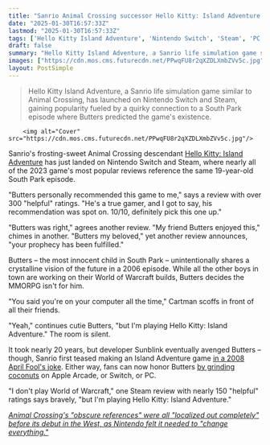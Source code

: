 ```yaml
---
title: "Sanrio Animal Crossing successor Hello Kitty: Island Adventure gets off to a strong start on Steam, and a lot of fans are making the same 19-year-old South Park reference"
date: "2025-01-30T16:57:33Z"
lastmod: "2025-01-30T16:57:33Z"
tags: ['Hello Kitty Island Adventure', 'Nintendo Switch', 'Steam', 'PC', 'Simulation', 'Life Simulation', 'Animal Crossing']
draft: false
summary: "Hello Kitty Island Adventure, a Sanrio life simulation game similar to Animal Crossing, has launched on Nintendo Switch and Steam,  gaining popularity fueled by a quirky connection to a South Park episode where Butters predicted the game's existence."
images: ["https://cdn.mos.cms.futurecdn.net/PPwqFU8r2qXZDLXmbZVv5c.jpg"]
layout: PostSimple
---
```

> Hello Kitty Island Adventure, a Sanrio life simulation game similar to Animal Crossing, has launched on Nintendo Switch and Steam,  gaining popularity fueled by a quirky connection to a South Park episode where Butters predicted the game's existence.


        <img alt="Cover" src="https://cdn.mos.cms.futurecdn.net/PPwqFU8r2qXZDLXmbZVv5c.jpg"/>
        
Sanrio's frosting-sweet Animal Crossing descendant [<u>Hello Kitty: Island Adventure</u>](https://www.gamesradar.com/games/simulation/hello-kitty-island-adventures-20-update-takes-the-sanrio-spin-on-animal-crossing-like-to-the-city-and-you-can-play-it-right-now/) has just landed on Nintendo Switch and Steam, where nearly all of the 2023 game's most popular reviews reference the same 19-year-old South Park episode.

"Butters personally recommended this game to me," says a review with over 300 "helpful" ratings. "He's a true gamer, and I got to say, his recommendation was spot on. 10/10, definitely pick this one up."

"Butters was right," agrees another review. "My friend Butters enjoyed this," chimes in another. "Butters my beloved," yet another review announces, "your prophecy has been fulfilled."

Butters – the most innocent child in South Park – unintentionally shares a crystalline vision of the future in a 2006 episode. While all the other boys in town are working on their World of Warcraft builds, Butters decides the MMORPG isn't for him.

"You said you're on your computer all the time," Cartman scoffs in front of all their friends.

"Yeah," continues cutie Butters, "but I'm playing Hello Kitty: Island Adventure." The room is silent.

It took nearly 20 years, but developer Sunblink eventually avenged Butters – though, Sanrio first teased making an Island Adventure game [<u>in a 2008 April Fool's joke</u>](https://web.archive.org/web/20080606200354/http://blog.sanriotown.com/blog/2008/04/01/hello-kitty-online-announces-island-adventure-expansion-pack/). Either way, fans can now honor Butters [<u>by grinding coconuts</u>](https://www.reddit.com/r/HelloKittyIsland/comments/16xq4ep/how_to_get_40_sand_dollars_and_10_coconuts_in/) on Apple Arcade, or Switch, or PC.

"I don't play World of Warcraft," one Steam review with nearly 150 "helpful" ratings says bravely, "but I'm playing Hello Kitty: Island Adventure."

[<u><em>Animal Crossing's "obscure references" were all "localized out completely" before its debut in the West, as Nintendo felt it needed to "change everything."</em></u>](https://www.gamesradar.com/games/animal-crossing/animal-crossings-obscure-references-were-all-localized-out-completely-before-its-debut-in-the-west-as-nintendo-felt-it-needed-to-change-everything/)
        
